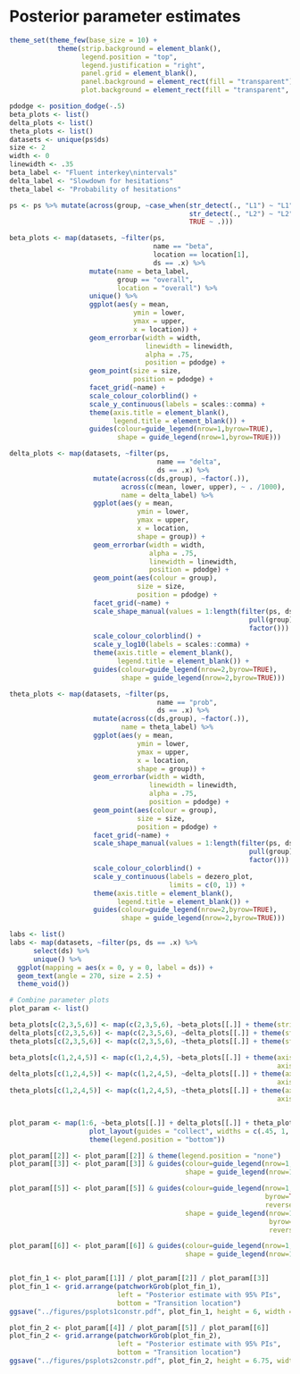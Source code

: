 # Posterior parameter estimates

```r
theme_set(theme_few(base_size = 10) +
            theme(strip.background = element_blank(),
                  legend.position = "top",
                  legend.justification = "right",
                  panel.grid = element_blank(),
                  panel.background = element_rect(fill = "transparent"), # bg of the panel
                  plot.background = element_rect(fill = "transparent", color = NA)))

pdodge <- position_dodge(-.5)
beta_plots <- list()
delta_plots <- list()
theta_plots <- list()
datasets <- unique(ps$ds)
size <- 2
width <- 0
linewidth <- .35
beta_label <- "Fluent interkey\nintervals"
delta_label <- "Slowdown for hesitations"
theta_label <- "Probability of hesitations"

ps <- ps %>% mutate(across(group, ~case_when(str_detect(., "L1") ~ "L1",
                                             str_detect(., "L2") ~ "L2",
                                             TRUE ~ .)))

beta_plots <- map(datasets, ~filter(ps, 
                                    name == "beta", 
                                    location == location[1],
                                    ds == .x) %>% 
                    mutate(name = beta_label,
                           group == "overall",
                           location = "overall") %>% 
                    unique() %>% 
                    ggplot(aes(y = mean, 
                               ymin = lower, 
                               ymax = upper,
                               x = location)) +
                    geom_errorbar(width = width,
                                  linewidth = linewidth,
                                  alpha = .75,
                                  position = pdodge) +
                    geom_point(size = size,
                               position = pdodge) +
                    facet_grid(~name) +
                    scale_colour_colorblind() +
                    scale_y_continuous(labels = scales::comma) +
                    theme(axis.title = element_blank(),
                          legend.title = element_blank()) +
                    guides(colour=guide_legend(nrow=1,byrow=TRUE),
                           shape = guide_legend(nrow=1,byrow=TRUE)))

delta_plots <- map(datasets, ~filter(ps, 
                                     name == "delta", 
                                     ds == .x) %>% 
                     mutate(across(c(ds,group), ~factor(.)),
                            across(c(mean, lower, upper), ~ . /1000),
                            name = delta_label) %>% 
                     ggplot(aes(y = mean, 
                                ymin = lower, 
                                ymax = upper,
                                x = location,
                                shape = group)) +
                     geom_errorbar(width = width, 
                                   alpha = .75, 
                                   linewidth = linewidth,
                                   position = pdodge) +
                     geom_point(aes(colour = group), 
                                size = size, 
                                position = pdodge) +
                     facet_grid(~name) +
                     scale_shape_manual(values = 1:length(filter(ps, ds == .x) %>% 
                                                            pull(group) %>% 
                                                            factor())) +
                     scale_colour_colorblind() +
                     scale_y_log10(labels = scales::comma) +
                     theme(axis.title = element_blank(),
                           legend.title = element_blank()) +
                     guides(colour=guide_legend(nrow=2,byrow=TRUE),
                            shape = guide_legend(nrow=2,byrow=TRUE)))

theta_plots <- map(datasets, ~filter(ps, 
                                     name == "prob", 
                                     ds == .x) %>% 
                     mutate(across(c(ds,group), ~factor(.)),
                            name = theta_label) %>% 
                     ggplot(aes(y = mean, 
                                ymin = lower, 
                                ymax = upper,
                                x = location,
                                shape = group)) +
                     geom_errorbar(width = width,
                                   linewidth = linewidth,
                                   alpha = .75, 
                                   position = pdodge) +
                     geom_point(aes(colour = group), 
                                size = size, 
                                position = pdodge) +
                     facet_grid(~name) +
                     scale_shape_manual(values = 1:length(filter(ps, ds == .x) %>% 
                                                            pull(group) %>% 
                                                            factor())) +
                     scale_colour_colorblind() +
                     scale_y_continuous(labels = dezero_plot, 
                                        limits = c(0, 1)) +
                     theme(axis.title = element_blank(),
                           legend.title = element_blank()) +
                     guides(colour=guide_legend(nrow=2,byrow=TRUE),
                            shape = guide_legend(nrow=2,byrow=TRUE)))

labs <- list()
labs <- map(datasets, ~filter(ps, ds == .x) %>% 
      select(ds) %>% 
      unique() %>% 
  ggplot(mapping = aes(x = 0, y = 0, label = ds)) + 
  geom_text(angle = 270, size = 2.5) +
  theme_void())

# Combine parameter plots 
plot_param <- list()

beta_plots[c(2,3,5,6)] <- map(c(2,3,5,6), ~beta_plots[[.]] + theme(strip.text = element_blank()))
delta_plots[c(2,3,5,6)] <- map(c(2,3,5,6), ~delta_plots[[.]] + theme(strip.text = element_blank()))
theta_plots[c(2,3,5,6)] <- map(c(2,3,5,6), ~theta_plots[[.]] + theme(strip.text = element_blank()))

beta_plots[c(1,2,4,5)] <- map(c(1,2,4,5), ~beta_plots[[.]] + theme(axis.text.x = element_blank(),
                                                                   axis.ticks.x = element_blank()))
delta_plots[c(1,2,4,5)] <- map(c(1,2,4,5), ~delta_plots[[.]] + theme(axis.text.x = element_blank(),
                                                                   axis.ticks.x = element_blank()))
theta_plots[c(1,2,4,5)] <- map(c(1,2,4,5), ~theta_plots[[.]] + theme(axis.text.x = element_blank(),
                                                                   axis.ticks.x = element_blank()))


plot_param <- map(1:6, ~beta_plots[[.]] + delta_plots[[.]] + theta_plots[[.]] + labs[[.]] +
                    plot_layout(guides = "collect", widths = c(.45, 1, 1, .1)) &
                    theme(legend.position = "bottom"))

plot_param[[2]] <- plot_param[[2]] & theme(legend.position = "none")
plot_param[[3]] <- plot_param[[3]] & guides(colour=guide_legend(nrow=1,byrow=TRUE),
                                            shape = guide_legend(nrow=1,byrow=TRUE))

plot_param[[5]] <- plot_param[[5]] & guides(colour=guide_legend(nrow=1,
                                                                byrow=TRUE,
                                                                reverse=TRUE),
                                            shape = guide_legend(nrow=1,
                                                                 byrow=TRUE,
                                                                 reverse=TRUE))

plot_param[[6]] <- plot_param[[6]] & guides(colour=guide_legend(nrow=1,byrow=TRUE),
                                            shape = guide_legend(nrow=1,byrow=TRUE))


plot_fin_1 <- plot_param[[1]] / plot_param[[2]] / plot_param[[3]]
plot_fin_1 <- grid.arrange(patchworkGrob(plot_fin_1), 
                           left = "Posterior estimate with 95% PIs",
                           bottom = "Transition location")
ggsave("../figures/psplots1constr.pdf", plot_fin_1, height = 6, width = 6)

plot_fin_2 <- plot_param[[4]] / plot_param[[5]] / plot_param[[6]]
plot_fin_2 <- grid.arrange(patchworkGrob(plot_fin_2), 
                           left = "Posterior estimate with 95% PIs",
                           bottom = "Transition location")
ggsave("../figures/psplots2constr.pdf", plot_fin_2, height = 6.75, width = 6.5)
```


\begin{figure}[!htb]
\centering
\includegraphics{figures/psplots1constr.pdf}
\caption{Distribution of posterior parameter estimates with 95\% probability intervals (PI). Fluent interkey intervals are shown in msecs and the slowdown for hesitant key intervals in secs; probability of hesitations is the proportion of hesitant interkey intervals.}
\end{figure}
\newpage
\begin{figure}[!htb]
\ContinuedFloat
\captionsetup{list=off,format=cont}
\centering
\includegraphics{figures/psplots2constr.pdf}
\label{fig:fullps1}
\caption{Distribution of posterior parameter estimates with 95\% probability intervals (PI). Fluent interkey intervals are shown in msecs and the slowdown for hesitant key intervals in secs; probability of hesitations is the proportion of hesitant interkey intervals.}

\end{figure}


